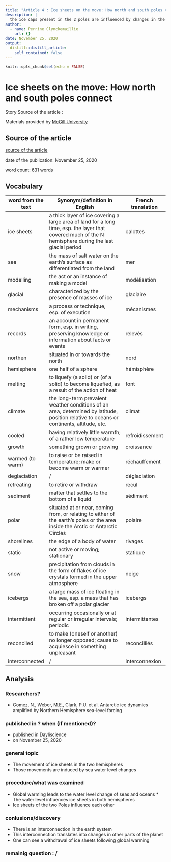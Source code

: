 ```yaml
---
title: "Article 4 : Ice sheets on the move: How north and south poles connect"
description: | 
  the ice caps present in the 2 poles are influenced by changes in the sea level. this influence therefore helps to regulate the climate on earth, but global warming plays a role in this regulation, leading to the melting of the ice caps and therefore the rise in water levels. 
author:
  - name: Perrine Clynckemaillie
    url: {}
date: November 25, 2020
output:
  distill::distill_article:
    self_contained: false 
---
```


```r
knitr::opts_chunk$set(echo = FALSE)
```

# Ice sheets on the move: How north and south poles connect

Story Source of the article : 
  
Materials provided by [McGill University](https://www.mcgill.ca/)

## Source of the article
[source of the article](https://www.sciencedaily.com/releases/2020/11/201125114416.htm)
  
date of the publication: November 25, 2020
  
word count: 631 words  

## Vocabulary

| word from the text | Synonym/definition in English                                                                                                                            | French translation |
|--------------------|----------------------------------------------------------------------------------------------------------------------------------------------------------|--------------------|
| ice sheets         | a thick layer of ice covering a large area of land for a long time,  esp. the layer that covered much of the N hemisphere during the last glacial period | calottes           |
| sea                | the mass of salt water on the earth's  surface as differentiated from the land                                                                           | mer                |
| modelling          | the act or an instance of making a model                                                                                                                 | modélisation       |
| glacial            | characterized by the presence of masses of ice                                                                                                           | glaciaire          |
| mechanisms         | a process or technique, esp. of execution                                                                                                                | mécanismes         |
| records            | an account in permanent form, esp. in writing,  preserving knowledge or information about facts or events                                                | relevés            |
| northen            | situated in or towards the north                                                                                                                         | nord               |
| hemisphere         | one half of a sphere                                                                                                                                     | hémisphère         |
| melting            | to liquefy (a solid) or (of a solid) to become liquefied,  as a result of the action of heat                                                             | font               |
| climate            | the long-term prevalent weather conditions of an area,  determined by latitude, position relative to oceans or continents, altitude, etc.                | climat             |
| cooled             | having relatively little warmth; of a rather low temperature                                                                                             | refroidissement    |
| growth             | something grown or growing                                                                                                                               | croissance         |
| warmed (to warm)   | to raise or be raised in temperature; make or become warm or warmer                                                                                      | réchauffement      |
| deglaciation       | /                                                                                                                                                        | déglaciation       |
| retreating         | to retire or withdraw                                                                                                                                    | recul              |
| sediment           | matter that settles to the bottom of a liquid                                                                                                            | sédiment           |
| polar              | situated at or near, coming from, or relating to either of  the earth's poles or the area inside the Arctic or Antarctic Circles                         | polaire            |
| shorelines         | the edge of a body of water                                                                                                                              | rivages            |
| static             | not active or moving; stationary                                                                                                                         | statique           |
| snow               | precipitation from clouds in the form of flakes of  ice crystals formed in the upper atmosphere                                                          | neige              |
| icebergs           | a large mass of ice floating in the sea, esp. a mass that  has broken off a polar glacier                                                                | icebergs           |
| intermittent       | occurring occasionally or at regular or irregular intervals; periodic                                                                                    | intermittentes     |
| reconciled         | to make (oneself or another) no longer opposed;  cause to acquiesce in something unpleasant                                                              | reconcilliés       |
| interconnected     | /                                                                                                                                                        | interconnexion     |

## Analysis

### Researchers?

*  	Gomez, N., Weber, M.E., Clark, P.U. et al. Antarctic ice dynamics amplified by Northern Hemisphere sea-level forcing

### published in ? when (if mentioned)?

*  published in Dayliscience
*  on November 25, 2020

### general topic

*  The movement of ice sheets in the two hemispheres 
*  Those movements are induced by sea water level changes

### procedure/what was examined

*  Global warming leads to the water level change of seas and oceans *  The water level influences ice sheets in both hemispheres 
*  Ice sheets of the two Poles influence each other

### conlusions/discovery

*  There is an interconnection in the earth system 
*  This interconnection translates into changes in other parts of the planet 
*  One can see a withdrawal of ice sheets following global warming

### remainig question : /
